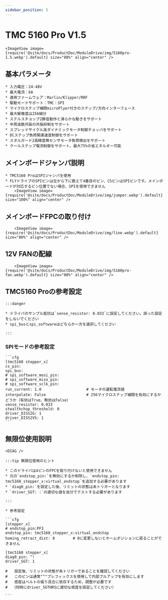 ```yaml
---
sidebar_position: 5
---
```





# TMC 5160 Pro V1.5

    <ImageView image={require('@site/docs/ProductDoc/ModuleDrive/img/5160pro-1.5.webp').default} size="80%" align="center" />

## 基本パラメータ

    * 入力電圧：24-48V
    * 最大電流：6A
    * 適用ファームウェア：Marlin/Klipper/RRF
    * 駆動モードサポート：TMC：SPI
    * マイクロステップ補間microPlyer付きのステップ/方向インターフェース
    * 最大解像度は256細分
    * ステルスチョップ2静音動作と滑らかな動きをサポート
    * 中周波数共振の共振抑制をサポート
    * スプレッドサイクル高ダイナミックモータ制御チョッパをサポート
    * DCステップ負荷関連速度制御をサポート
    * スタルガード2高精度無センサモータ負荷検出をサポート
    * クールステップ電流制御をサポート、最大75%の省エネルギー可能

## メインボードジャンパ説明

    * TMC5160 ProはSPIジャンパを使用
    * FLYドライブのSPIピンは左から下に数えて4番目のピン、CSピンはSPIピンです。メインボードが対応するピン位置でない場合、SPIを使用できません
        <ImageView image={require('@site/docs/ProductDoc/ModuleDrive/img/jumper.webp').default} size="100%" align="center" />

## メインボードFPCの取り付け

        <ImageView image={require('@site/docs/ProductDoc/ModuleDrive/img/line.webp').default} size="80%" align="center" />

## 12V FANの配線

        <ImageView image={require('@site/docs/ProductDoc/ModuleDrive/img/5160pro-fan.webp').default} size="80%" align="center" />


## TMC5160 Proの参考設定

    :::danger

    * ドライバのサンプル抵抗は`sense_resistor: 0.033`に設定してください。誤った設定をしないでください
    * spi_busとspi_softwareはどちらか一方を選択してください
    
    :::

### SPIモードの参考設定

    ```cfg
    [tmc5160 stepper_x]
    cs_pin:
    spi_bus:
    # spi_software_mosi_pin:
    # spi_software_miso_pin:
    # spi_software_sclk_pin: 
    run_current: 1.0                    # モータの運転電流値
    interpolate: False                  # 256マイクロステップ補間を有効にするかどうか（有効はTrue、無効はFalse）
    sense_resistor: 0.033
    stealthchop_threshold: 0
    driver_DISS2G: 1
    driver_DISS2VS: 1
    ```

## 無限位使用説明

    <DIAG />

    :::tip 無限位使用のヒント

    * このドライバは4ピンのFPCを取り付けないと使用できません
    * 元の`endstop_pin:`を無効にするか削除し、`endstop_pin: tmc5160_stepper_x:virtual_endstop`を追加する必要があります
    * `diag0_pin:`を設定した後、リミットの状態は未トリガーとなります
    * `driver_SGT: :`の適切な値を自分でテストする必要があります

    :::

    * 参考設定

    ```cfg
    [stepper_x]
    # endstop_pin:PF3
    endstop_pin: tmc5160_stepper_x:virtual_endstop
    homing_retract_dist: 0        # 0に変更しないとホームポジションに戻ることができません

    [tmc5160 stepper_x]
    diag0_pin: ^!
    driver_SGT: 1

    #   設定後、リミットの状態が未トリガーであることを確認してください
    #   このピンは通常"^"プレフィックスを使用して内部プルアップを有効にします
    #   感度はベルトの張り具合に依存するため、調整が必要です
    #  （同時にdriver_SGTHRSに適切な感度を設定してください）

    ```